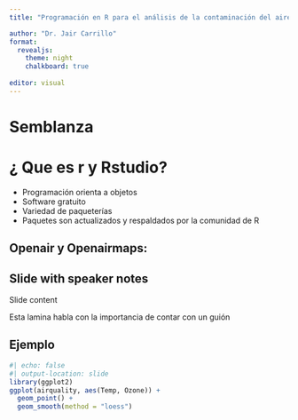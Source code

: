 ```yaml
---
title: "Programación en R para el análisis de la contaminación del aire"

author: "Dr. Jair Carrillo"
format:
  revealjs: 
    theme: night
    chalkboard: true
  
editor: visual
---
```


# Semblanza

# ¿ Que es r y Rstudio?

::: incremental
-   Programación orienta a objetos
-   Software gratuito
-   Variedad de paqueterías
-   Paquetes son actualizados y respaldados por la comunidad de R
:::

## Openair y Openairmaps:

## Slide with speaker notes

Slide content

::: notes
Esta lamina habla con la importancia de contar con un guión
:::

## Ejemplo

```r
#| echo: false
#| output-location: slide
library(ggplot2)
ggplot(airquality, aes(Temp, Ozone)) + 
  geom_point() + 
  geom_smooth(method = "loess")
```
